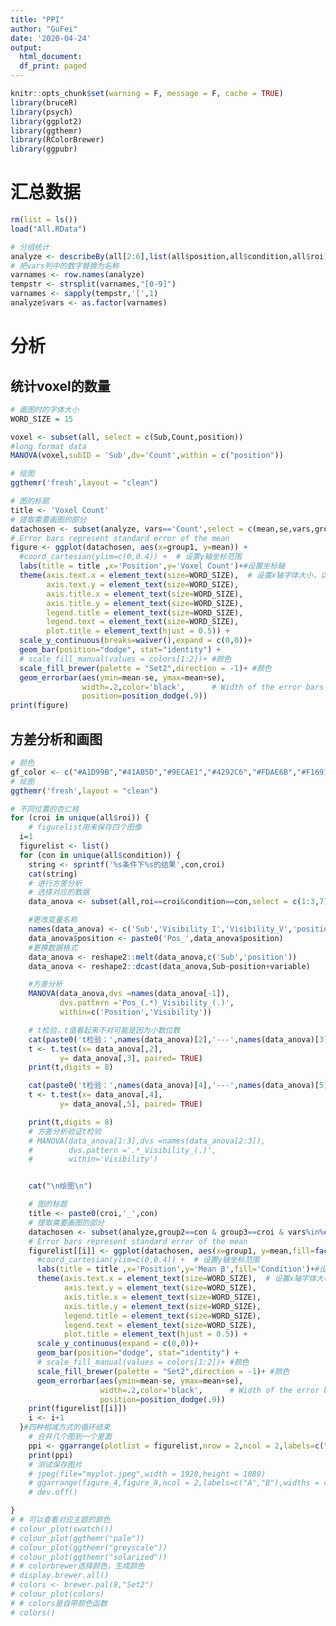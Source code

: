 ```yaml
---
title: "PPI"
author: "GuFei"
date: '2020-04-24'
output:
  html_document:
  df_print: paged
---
```

```r
knitr::opts_chunk$set(warning = F, message = F, cache = TRUE)
library(bruceR)
library(psych)
library(ggplot2)
library(ggthemr)
library(RColorBrewer)
library(ggpubr)
```

# 汇总数据
```r

rm(list = ls())
load("All.RData")

# 分组统计
analyze <- describeBy(all[2:6],list(all$position,all$condition,all$roi),mat = TRUE)
# 把vars列中的数字替换为名称
varnames <- row.names(analyze)
tempstr <- strsplit(varnames,"[0-9]")
varnames <- sapply(tempstr,'[',1)
analyze$vars <- as.factor(varnames)

```

# 分析
## 统计voxel的数量
```r
# 画图时的字体大小
WORD_SIZE = 15

voxel <- subset(all, select = c(Sub,Count,position))
#long format data
MANOVA(voxel,subID = 'Sub',dv='Count',within = c("position"))

# 绘图
ggthemr('fresh',layout = "clean")

# 图的标题
title <- 'Voxel Count'
# 提取需要画图的部分
datachosen <- subset(analyze, vars=='Count',select = c(mean,se,vars,group1))
# Error bars represent standard error of the mean
figure <- ggplot(datachosen, aes(x=group1, y=mean)) +
  #coord_cartesian(ylim=c(0,0.4)) +  # 设置y轴坐标范围
  labs(title = title ,x='Position',y='Voxel Count')+#设置坐标轴
  theme(axis.text.x = element_text(size=WORD_SIZE),  # 设置x轴字体大小，以下同理
        axis.text.y = element_text(size=WORD_SIZE),
        axis.title.x = element_text(size=WORD_SIZE),
        axis.title.y = element_text(size=WORD_SIZE),
        legend.title = element_text(size=WORD_SIZE),
        legend.text = element_text(size=WORD_SIZE),
        plot.title = element_text(hjust = 0.5)) +
  scale_y_continuous(breaks=waiver(),expand = c(0,0))+
  geom_bar(position="dodge", stat="identity") +
  # scale_fill_manual(values = colors[1:2])+ #颜色
  scale_fill_brewer(palette = "Set2",direction = -1)+ #颜色
  geom_errorbar(aes(ymin=mean-se, ymax=mean+se),
                width=.2,color='black',      # Width of the error bars
                position=position_dodge(.9))
print(figure)

```


## 方差分析和画图

```r
# 颜色
gf_color <- c("#A1D99B","#41AB5D","#9ECAE1","#4292C6","#FDAE6B","#F16913","#BCBDDC","#807DBA")
# 绘图
ggthemr('fresh',layout = "clean")

# 不同位置的杏仁核
for (croi in unique(all$roi)) {
    # figurelist用来保存四个图像
  i=1
  figurelist <- list()
  for (con in unique(all$condition)) {
    string <- sprintf('%s条件下%s的结果',con,croi)
    cat(string)
    # 进行方差分析
    # 选择对应的数据
    data_anova <- subset(all,roi==croi&condition==con,select = c(1:3,7))

    #更改变量名称
    names(data_anova) <- c('Sub','Visibility_I','Visibility_V','position')
    data_anova$position <- paste0('Pos_',data_anova$position)
    #更换数据格式
    data_anova <- reshape2::melt(data_anova,c('Sub','position'))
    data_anova <- reshape2::dcast(data_anova,Sub~position+variable)

    #方差分析
    MANOVA(data_anova,dvs =names(data_anova[-1]),
           dvs.pattern ='Pos_(.*)_Visibility_(.)',
           within=c('Position','Visibility'))

    # t检验，t值看起来不对可能是因为小数位数
    cat(paste0('t检验：',names(data_anova)[2],'---',names(data_anova)[3],'\n'))
    t <- t.test(x= data_anova[,2],
           y= data_anova[,3], paired= TRUE)
    print(t,digits = 8)

    cat(paste0('t检验：',names(data_anova)[4],'---',names(data_anova)[5],'\n'))
    t <- t.test(x= data_anova[,4],
           y= data_anova[,5], paired= TRUE)

    print(t,digits = 8)
    # 方差分析验证t检验
    # MANOVA(data_anova[1:3],dvs =names(data_anova[2:3]),
    #        dvs.pattern ='.*_Visibility_(.)',
    #        within='Visibility')


    cat("\n绘图\n")

    # 图的标题
    title <- paste0(croi,'_',con)
    # 提取需要画图的部分
    datachosen <- subset(analyze,group2==con & group3==croi & vars%in%c('Inv','Vis'),select = c(mean,se,vars,group1))
    # Error bars represent standard error of the mean
    figurelist[[i]] <- ggplot(datachosen, aes(x=group1, y=mean,fill=factor(vars,levels = c("Vis","Inv")))) +
      #coord_cartesian(ylim=c(0,0.4)) +  # 设置y轴坐标范围
      labs(title = title ,x='Position',y='Mean β',fill='Condition')+#设置坐标轴
      theme(axis.text.x = element_text(size=WORD_SIZE),  # 设置x轴字体大小，以下同理
            axis.text.y = element_text(size=WORD_SIZE),
            axis.title.x = element_text(size=WORD_SIZE),
            axis.title.y = element_text(size=WORD_SIZE),
            legend.title = element_text(size=WORD_SIZE),
            legend.text = element_text(size=WORD_SIZE),
            plot.title = element_text(hjust = 0.5)) +
      scale_y_continuous(expand = c(0,0))+
      geom_bar(position="dodge", stat="identity") +
      # scale_fill_manual(values = colors[1:2])+ #颜色
      scale_fill_brewer(palette = "Set2",direction = -1)+ #颜色
      geom_errorbar(aes(ymin=mean-se, ymax=mean+se),
                    width=.2,color='black',      # Width of the error bars
                    position=position_dodge(.9))
    print(figurelist[[i]])
    i <- i+1
  }#四种相减方式的循环结束
    # 合并几个图到一个里面
    ppi <- ggarrange(plotlist = figurelist,nrow = 2,ncol = 2,labels=c("A","B","C","D"))
    print(ppi)
    # 测试保存图片
    # jpeg(file="myplot.jpeg",width = 1920,height = 1080)
    # ggarrange(figure_4,figure_8,ncol = 2,labels=c("A","B"),widths = c(1,2))
    # dev.off()

}
# # 可以查看对应主题的颜色
# colour_plot(swatch())
# colour_plot(ggthemr("pale"))
# colour_plot(ggthemr("greyscale"))
# colour_plot(ggthemr("solarized"))
# # colorbrewer选择颜色，生成颜色
# display.brewer.all()
# colors <- brewer.pal(8,"Set2")
# colour_plot(colors)
# # colors是自带颜色函数
# colors()
```
